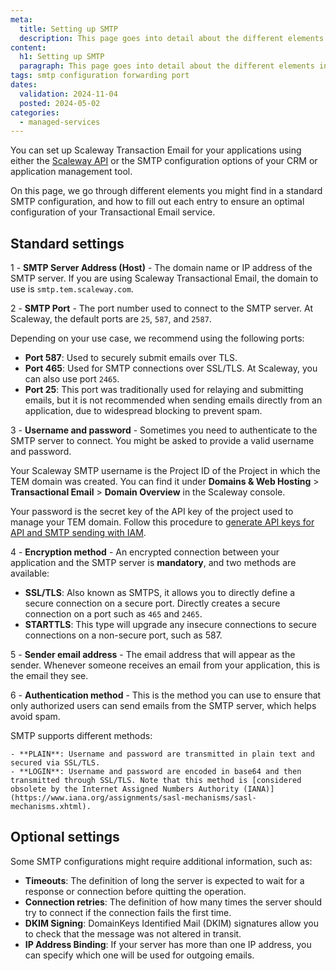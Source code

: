 ```yaml
---
meta:
  title: Setting up SMTP
  description: This page goes into detail about the different elements in a standard SMTP configuration, and how to fill out each entry to ensure an optimal configuration of Transactional Email services.
content:
  h1: Setting up SMTP
  paragraph: This page goes into detail about the different elements in a standard SMTP configuration, and how to fill out each entry to ensure an optimal configuration of Transactional Email services.
tags: smtp configuration forwarding port
dates:
  validation: 2024-11-04
  posted: 2024-05-02
categories:
  - managed-services
---
```


You can set up Scaleway Transaction Email for your applications using either the [Scaleway API](https://www.scaleway.com/en/developers/api/transactional-email/) or the SMTP configuration options of your CRM or application management tool.

On this page, we go through different elements you might find in a standard SMTP configuration, and how to fill out each entry to ensure an optimal configuration of your Transactional Email service.

## Standard settings

1 - **SMTP Server Address (Host)** - The domain name or IP address of the SMTP server. If you are using Scaleway Transactional Email, the domain to use is `smtp.tem.scaleway.com`.

2 - **SMTP Port** - The port number used to connect to the SMTP server. At Scaleway, the default ports are `25`, `587`, and `2587`.

  Depending on your use case, we recommend using the following ports:

   - **Port 587**: Used to securely submit emails over TLS.
   - **Port 465**: Used for SMTP connections over SSL/TLS. At Scaleway, you can also use port `2465`.
   - **Port 25**: This port was traditionally used for relaying and submitting emails, but it is not recommended when sending emails directly from an application, due to widespread blocking to prevent spam.

3 - **Username and password** - Sometimes you need to authenticate to the SMTP server to connect. You might be asked to provide a valid username and password.

Your Scaleway SMTP username is the Project ID of the Project in which the TEM domain was created. You can find it under **Domains & Web Hosting** > **Transactional Email** > **Domain Overview** in the Scaleway console.

Your password is the secret key of the API key of the project used to manage your TEM domain. Follow this procedure to [generate API keys for API and SMTP sending with IAM](/transactional-email/how-to/generate-api-keys-for-tem-with-iam/).

4 - **Encryption method** - An encrypted connection between your application and the SMTP server is **mandatory**, and two methods are available:

   - **SSL/TLS**: Also known as SMTPS, it allows you to directly define a secure connection on a secure port. Directly creates a secure connection on a port such as `465` and `2465`.
   - **STARTTLS**: This type will upgrade any insecure connections to secure connections on a non-secure port, such as 587.

5 - **Sender email address** - The email address that will appear as the sender. Whenever someone receives an email from your application, this is the email they see.

6 - **Authentication method** - This is the method you can use to ensure that only authorized users can send emails from the SMTP server, which helps avoid spam.

SMTP supports different methods:

    - **PLAIN**: Username and password are transmitted in plain text and secured via SSL/TLS.
    - **LOGIN**: Username and password are encoded in base64 and then transmitted through SSL/TLS. Note that this method is [considered obsolete by the Internet Assigned Numbers Authority (IANA)](https://www.iana.org/assignments/sasl-mechanisms/sasl-mechanisms.xhtml).

## Optional settings

Some SMTP configurations might require additional information, such as:

- **Timeouts**: The definition of long the server is expected to wait for a response or connection before quitting the operation.
- **Connection retries**: The definition of how many times the server should try to connect if the connection fails the first time.
- **DKIM Signing**: DomainKeys Identified Mail (DKIM) signatures allow you to check that the message was not altered in transit.
- **IP Address Binding**: If your server has more than one IP address, you can specify which one will be used for outgoing emails.
